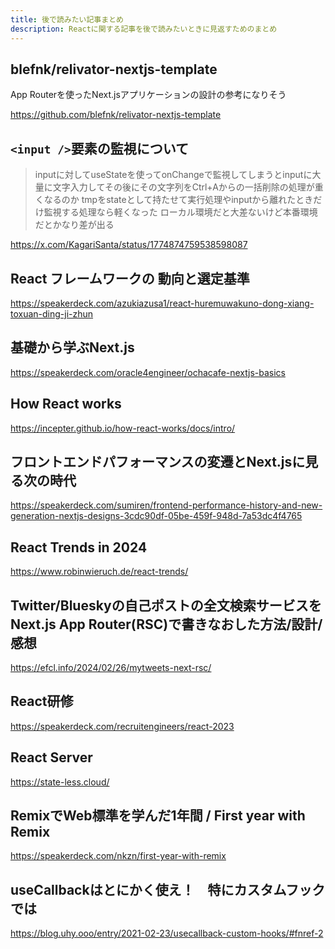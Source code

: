 ```yaml
---
title: 後で読みたい記事まとめ
description: Reactに関する記事を後で読みたいときに見返すためのまとめ
---
```


## blefnk/relivator-nextjs-template

App Routerを使ったNext.jsアプリケーションの設計の参考になりそう

https://github.com/blefnk/relivator-nextjs-template

## `<input />`要素の監視について

> inputに対してuseStateを使ってonChangeで監視してしまうとinputに大量に文字入力してその後にその文字列をCtrl+Aからの一括削除の処理が重くなるのか
> tmpをstateとして持たせて実行処理やinputから離れたときだけ監視する処理なら軽くなった
> ローカル環境だと大差ないけど本番環境だとかなり差が出る

https://x.com/KagariSanta/status/1774874759538598087

## React フレームワークの 動向と選定基準

https://speakerdeck.com/azukiazusa1/react-huremuwakuno-dong-xiang-toxuan-ding-ji-zhun

## 基礎から学ぶNext.js

https://speakerdeck.com/oracle4engineer/ochacafe-nextjs-basics

## How React works

https://incepter.github.io/how-react-works/docs/intro/

## フロントエンドパフォーマンスの変遷とNext.jsに見る次の時代

https://speakerdeck.com/sumiren/frontend-performance-history-and-new-generation-nextjs-designs-3cdc90df-05be-459f-948d-7a53dc4f4765

## React Trends in 2024

https://www.robinwieruch.de/react-trends/

## Twitter/Blueskyの自己ポストの全文検索サービスをNext.js App Router(RSC)で書きなおした方法/設計/感想

https://efcl.info/2024/02/26/mytweets-next-rsc/

## React研修

https://speakerdeck.com/recruitengineers/react-2023

## React Server

https://state-less.cloud/

## RemixでWeb標準を学んだ1年間 / First year with Remix

https://speakerdeck.com/nkzn/first-year-with-remix

## useCallbackはとにかく使え！　特にカスタムフックでは

https://blog.uhy.ooo/entry/2021-02-23/usecallback-custom-hooks/#fnref-2
